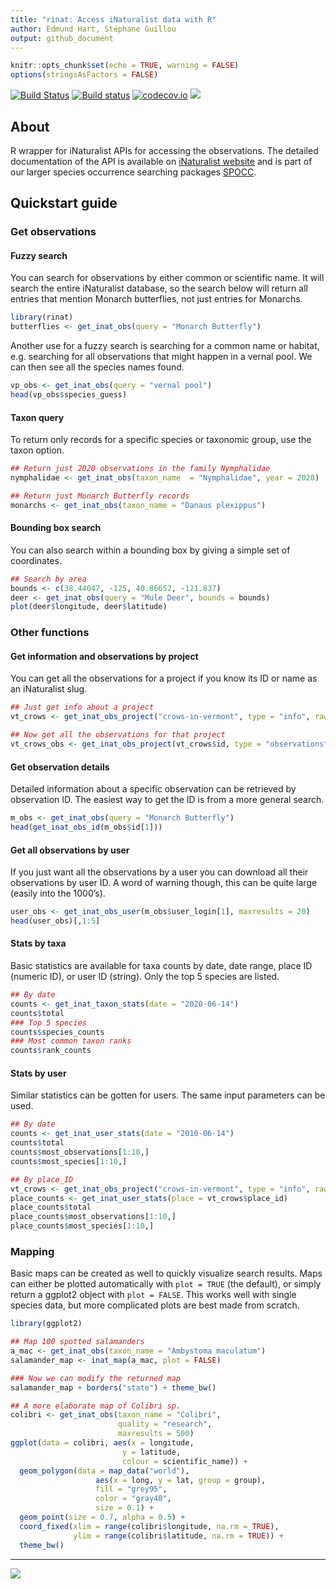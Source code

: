 ```yaml
---
title: "rinat: Access iNaturalist data with R"
author: Edmund Hart, Stéphane Guillou
output: github_document
---
```


```r
knitr::opts_chunk$set(echo = TRUE, warning = FALSE)
options(stringsAsFactors = FALSE)
```

[![Build Status](https://api.travis-ci.org/ropensci/rinat.png)](https://travis-ci.org/ropensci/rinat)
[![Build status](https://ci.appveyor.com/api/projects/status/gv7s9um107bep4na/branch/master)](https://ci.appveyor.com/project/sckott/rinat/branch/master)
[![codecov.io](https://codecov.io/github/ropensci/rinat/coverage.svg?branch=master)](https://codecov.io/github/ropensci/rinat?branch=master)
[![](https://cranlogs.r-pkg.org/badges/grand-total/rinat)](http://cran.rstudio.com/web/packages/rinat/index.html)


## About

R wrapper for iNaturalist APIs for accessing the observations. The detailed documentation of the API is available on [iNaturalist website](http://www.inaturalist.org/pages/api+reference) and is part of our larger species occurrence searching packages [SPOCC](http://github.com/ropensci/spocc).


## Quickstart guide

### Get observations

#### Fuzzy search

You can search for observations by either common or scientific name. It will search the entire iNaturalist database, so the search below will return all entries that mention Monarch butterflies, not just entries for Monarchs.

```r
library(rinat)
butterflies <- get_inat_obs(query = "Monarch Butterfly")
```

Another use for a fuzzy search is searching for a common name or habitat, e.g. searching for all observations that might happen in a vernal pool. We can then see all the species names found.

```r
vp_obs <- get_inat_obs(query = "vernal pool")
head(vp_obs$species_guess)
```


#### Taxon query

To return only records for a specific species or taxonomic group, use the taxon option.

```r
## Return just 2020 observations in the family Nymphalidae
nymphalidae <- get_inat_obs(taxon_name  = "Nymphalidae", year = 2020)

## Return just Monarch Butterfly records
monarchs <- get_inat_obs(taxon_name = "Danaus plexippus")
```


#### Bounding box search

You can also search within a bounding box by giving a simple set of coordinates.

```r
## Search by area
bounds <- c(38.44047, -125, 40.86652, -121.837)
deer <- get_inat_obs(query = "Mule Deer", bounds = bounds)
plot(deer$longitude, deer$latitude)
```


### Other functions

#### Get information and observations by project

You can get all the observations for a project if you know its ID or name as an iNaturalist slug.

```r
## Just get info about a project
vt_crows <- get_inat_obs_project("crows-in-vermont", type = "info", raw = FALSE)
```

```r
## Now get all the observations for that project
vt_crows_obs <- get_inat_obs_project(vt_crows$id, type = "observations")
```


#### Get observation details

Detailed information about a specific observation can be retrieved by observation ID. The easiest way to get the ID is from a more general search.

```r
m_obs <- get_inat_obs(query = "Monarch Butterfly")
head(get_inat_obs_id(m_obs$id[1]))
```


#### Get all observations by user

If you just want all the observations by a user you can download all their observations by user ID. A word of warning though, this can be quite large (easily into the 1000's).

```r
user_obs <- get_inat_obs_user(m_obs$user_login[1], maxresults = 20)
head(user_obs)[,1:5]
```


#### Stats by taxa

Basic statistics are available for taxa counts by date, date range, place ID (numeric ID), or user ID (string). Only the top 5 species are listed.

```r
## By date
counts <- get_inat_taxon_stats(date = "2020-06-14")
counts$total
### Top 5 species
counts$species_counts
### Most common taxon ranks
counts$rank_counts
```


#### Stats by user

Similar statistics can be gotten for users. The same input parameters can be used.

```r
## By date
counts <- get_inat_user_stats(date = "2010-06-14")
counts$total
counts$most_observations[1:10,]
counts$most_species[1:10,]
```

```r
## By place_ID
vt_crows <- get_inat_obs_project("crows-in-vermont", type = "info", raw = FALSE)
place_counts <- get_inat_user_stats(place = vt_crows$place_id)
place_counts$total
place_counts$most_observations[1:10,]
place_counts$most_species[1:10,]
```


### Mapping

Basic maps can be created as well to quickly visualize search results. Maps can either be plotted automatically with `plot = TRUE` (the default), or simply return a ggplot2 object with `plot = FALSE`.  This works well with single species data, but more complicated plots are best made from scratch.

```r
library(ggplot2)

## Map 100 spotted salamanders
a_mac <- get_inat_obs(taxon_name = "Ambystoma maculatum")
salamander_map <- inat_map(a_mac, plot = FALSE)

### Now we can modify the returned map
salamander_map + borders("state") + theme_bw()
```

```r
## A more elaborate map of Colibri sp.
colibri <- get_inat_obs(taxon_name = "Colibri",
                        quality = "research",
                        maxresults = 500)
ggplot(data = colibri, aes(x = longitude,
                         y = latitude,
                         colour = scientific_name)) +
  geom_polygon(data = map_data("world"),
                   aes(x = long, y = lat, group = group),
                   fill = "grey95",
                   color = "gray40",
                   size = 0.1) +
  geom_point(size = 0.7, alpha = 0.5) +
  coord_fixed(xlim = range(colibri$longitude, na.rm = TRUE),
              ylim = range(colibri$latitude, na.rm = TRUE)) +
  theme_bw()
```


---

[![](http://ropensci.org/public_images/github_footer.png)](https://ropensci.org/)